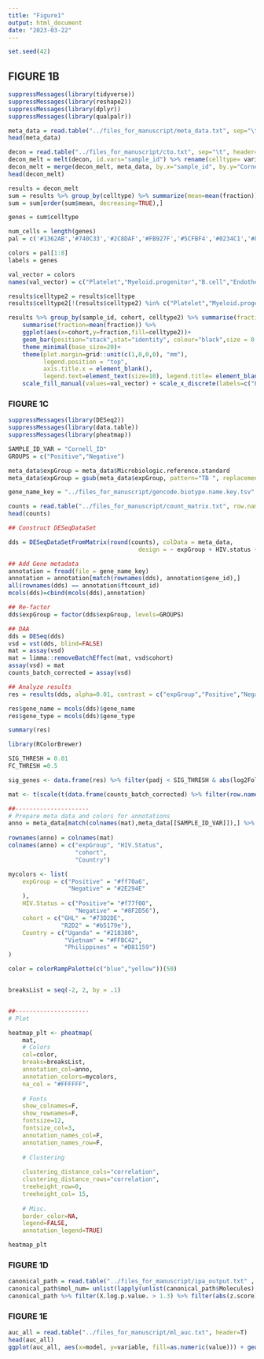 ```yaml
---
title: "Figure1"
output: html_document
date: "2023-03-22"
---
```

```r
set.seed(42)
```

## FIGURE 1B

```r
suppressMessages(library(tidyverse))
suppressMessages(library(reshape2))
suppressMessages(library(dplyr))
suppressMessages(library(qualpalr))
```

```r
meta_data = read.table("../files_for_manuscript/meta_data.txt", sep="\t",header=T)
head(meta_data)
```
```r
decon = read.table("../files_for_manuscript/cto.txt", sep="\t", header=T)
decon_melt = melt(decon, id.vars="sample_id") %>% rename(celltype= variable, fraction=value)
decon_melt = merge(decon_melt, meta_data, by.x="sample_id", by.y="Cornell_ID")
head(decon_melt)
```

```r
results = decon_melt
sum = results %>% group_by(celltype) %>% summarize(mean=mean(fraction))
sum = sum[order(sum$mean, decreasing=TRUE),]

genes = sum$celltype

num_cells = length(genes)
pal = c('#1362AB','#740C33','#2C8DAF','#FB927F','#5CFBF4','#0234C1','#86C35E','#B414A8','#F191B8','#949D0A','#700862','#F5DB9E','#209510','#DBB008','#5C6BFA','#B27DF2','#D6F306','#5EFE36','#A9DAC9','#B2040D','#203760','#4D5D0D','#4A1E80','#F63DFA','#F8169B','#175738','#0C8559','#A1506B','#861FF1','#2BBBB3','#5E210C','#36B976','#CAA376','#D75E16','#73480D','#39F9AD','#85D2F8','#65A2FC','#FC092B','#94A514','#AEBBE6')

colors = pal[1:8]
labels = genes

val_vector = colors
names(val_vector) = c("Platelet","Myeloid.progenitor","B.cell","Endothelial.cell","NK.Cell","Monocyte","neutrophil", "other")

results$celltype2 = results$celltype
results$celltype2[!(results$celltype2) %in% c("Platelet","Myeloid.progenitor","B.cell","Endothelial.cell","NK.Cell","Monocyte","neutrophil")] = "other"
```


```r
results %>% group_by(sample_id, cohort, celltype2) %>% summarise(fraction=sum(fraction)) %>% group_by(celltype2,cohort) %>% 
    summarise(fraction=mean(fraction)) %>% 
    ggplot(aes(x=cohort,y=fraction,fill=celltype2))+
    geom_bar(position="stack",stat="identity", colour="black",size = 0.15)+
    theme_minimal(base_size=20)+
    theme(plot.margin=grid::unit(c(1,0,0,0), "mm"),
          legend.position = "top",
          axis.title.x = element_blank(), 
          legend.text=element_text(size=10), legend.title= element_blank(), legend.key.size=unit(0.25, 'cm'))+
    scale_fill_manual(values=val_vector) + scale_x_discrete(labels=c("END TB\nn=89", "R2D2\nn=93"))
```
### FIGURE 1C

```r
suppressMessages(library(DESeq2))
suppressMessages(library(data.table))
suppressMessages(library(pheatmap))
```


```r
SAMPLE_ID_VAR = "Cornell_ID"
GROUPS = c("Positive","Negative")

meta_data$expGroup = meta_data$Microbiologic.reference.standard
meta_data$expGroup = gsub(meta_data$expGroup, pattern="TB ", replacement="")

gene_name_key = "../files_for_manuscript/gencode.biotype.name.key.tsv"

counts = read.table("../files_for_manuscript/count_matrix.txt", row.names=c(1))
head(counts)
```

```r
## Construct DESeqDataSet

dds = DESeqDataSetFromMatrix(round(counts), colData = meta_data,
                                     design = ~ expGroup + HIV.status + cohort + 0)

## Add Gene metadata
annotation = fread(file = gene_name_key)
annotation = annotation[match(rownames(dds), annotation$gene_id),]
all(rownames(dds) == annotation$ftcount_id)
mcols(dds)=cbind(mcols(dds),annotation)

## Re-factor
dds$expGroup = factor(dds$expGroup, levels=GROUPS)

## DAA
dds = DESeq(dds)
vsd = vst(dds, blind=FALSE)
mat = assay(vsd)
mat = limma::removeBatchEffect(mat, vsd$cohort)
assay(vsd) = mat
counts_batch_corrected = assay(vsd)

## Analyze results
res = results(dds, alpha=0.01, contrast = c("expGroup","Positive","Negative"))

res$gene_name = mcols(dds)$gene_name
res$gene_type = mcols(dds)$gene_type

summary(res)
```

```r
library(RColorBrewer)

SIG_THRESH = 0.01
FC_THRESH =0.5

sig_genes <- data.frame(res) %>% filter(padj < SIG_THRESH & abs(log2FoldChange) > FC_THRESH) %>% rownames()

mat <- t(scale(t(data.frame(counts_batch_corrected) %>% filter(row.names(counts_batch_corrected) %in% all_of(sig_genes)))))

##---------------------
# Prepare meta data and colors for annotations
anno = meta_data[match(colnames(mat),meta_data[[SAMPLE_ID_VAR]]),] %>% dplyr::select(expGroup, HIV.status,cohort, 
                                                                                 Country)
rownames(anno) = colnames(mat)
colnames(anno) = c("expGroup", "HIV.Status",
                   "cohort", 
                   "Country")

mycolors <- list(
    expGroup = c("Positive" = "#ff70a6",
                 "Negative" = "#2E294E"
    ),
    HIV.Status = c("Positive"= "#f77f00",
                   "Negative" = "#8F2D56"),
    cohort = c("GHL" = "#73D2DE",
               "R2D2" = "#b5179e"),
    Country = c("Uganda" = "#218380",
                "Vietnam" = "#FFBC42",
                "Philippines" = "#D81159")
)

color = colorRampPalette(c("blue","yellow"))(50)


breaksList = seq(-2, 2, by = .1)


##---------------------
# Plot

heatmap_plt <- pheatmap(
    mat,
    # Colors
    col=color,
    breaks=breaksList, 
    annotation_col=anno,
    annotation_colors=mycolors,
    na_col = "#FFFFFF",
    
    # Fonts
    show_colnames=F,
    show_rownames=F,
    fontsize=12,
    fontsize_col=3,
    annotation_names_col=F,
    annotation_names_row=F,
    
    # Clustering
    
    clustering_distance_cols="correlation",
    clustering_distance_rows="correlation", 
    treeheight_row=0,
    treeheight_col= 15,
    
    # Misc.
    border_color=NA,
    legend=FALSE,
    annotation_legend=TRUE)

heatmap_plt

```


### FIGURE 1D
```r
canonical_path = read.table("../files_for_manuscript/ipa_output.txt" , sep="\t", header=T)
canonical_path$mol_num= unlist(lapply(unlist(canonical_path$Molecules), function(x){length(unlist(strsplit( x, ",")))}))
canonical_path %>% filter(X.log.p.value. > 1.3) %>% filter(abs(z.score)>1.5)%>%  filter(mol_num > 6) %>% ggplot(aes(x=reorder(Ingenuity.Canonical.Pathways, abs(X.log.p.value.)), y=abs(X.log.p.value.),fill=ifelse(z.score>0,"#D81159", "#218380"))) + geom_bar(stat='identity') + coord_flip()  + theme_bw(base_size=8) + theme(axis.title.y=element_blank(), legend.key.size = unit(0.25, 'cm'), legend.title=element_text(size=6), legend.text=element_text(size=4), legend.position="none", axis.text = element_text(color="black")) + ylab("z-score")
```
### FIGURE 1E
```r
auc_all = read.table("../files_for_manuscript/ml_auc.txt", header=T)
head(auc_all)
ggplot(auc_all, aes(x=model, y=variable, fill=as.numeric(value))) + geom_tile() + scale_fill_gradient2("AUC", low= "#FFBC42",mid="#FFF1D0", high="navy", midpoint=0.80) +coord_equal() + theme_minimal(base_size=20) + theme(axis.title=element_blank(), axis.text.x=element_text(angle=60, hjust=1, vjust=1, color="black"), legend.position="top", legend.text=element_text(size=10, color="black"), legend.title=element_text(size=10, color="black"), axis.text.y=element_text(color="black"))

```

